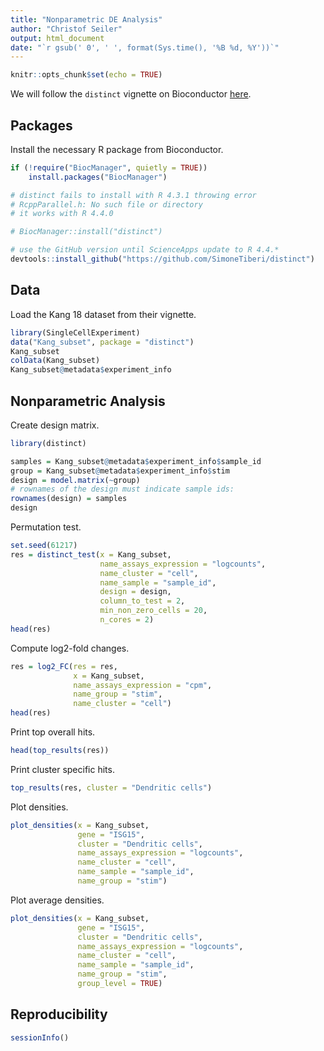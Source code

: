 ```yaml
---
title: "Nonparametric DE Analysis"
author: "Christof Seiler"
output: html_document
date: "`r gsub(' 0', ' ', format(Sys.time(), '%B %d, %Y'))`"
---
```


```r
knitr::opts_chunk$set(echo = TRUE)
```

We will follow the `distinct` vignette on Bioconductor [here](https://bioconductor.org/packages/release/bioc/vignettes/distinct/inst/doc/distinct.html).

## Packages

Install the necessary R package from Bioconductor.

```r
if (!require("BiocManager", quietly = TRUE))
    install.packages("BiocManager")

# distinct fails to install with R 4.3.1 throwing error
# RcppParallel.h: No such file or directory
# it works with R 4.4.0

# BiocManager::install("distinct")

# use the GitHub version until ScienceApps update to R 4.4.*
devtools::install_github("https://github.com/SimoneTiberi/distinct")
```

## Data

Load the Kang 18 dataset from their vignette.

```r
library(SingleCellExperiment)
data("Kang_subset", package = "distinct")
Kang_subset
colData(Kang_subset)
Kang_subset@metadata$experiment_info
```

## Nonparametric Analysis

Create design matrix.

```r
library(distinct)

samples = Kang_subset@metadata$experiment_info$sample_id
group = Kang_subset@metadata$experiment_info$stim
design = model.matrix(~group)
# rownames of the design must indicate sample ids:
rownames(design) = samples
design
```

Permutation test.

```r
set.seed(61217)
res = distinct_test(x = Kang_subset, 
                    name_assays_expression = "logcounts",
                    name_cluster = "cell",
                    name_sample = "sample_id",
                    design = design,
                    column_to_test = 2,
                    min_non_zero_cells = 20,
                    n_cores = 2)
head(res)
```

Compute log2-fold changes.

```r
res = log2_FC(res = res,
              x = Kang_subset, 
              name_assays_expression = "cpm",
              name_group = "stim",
              name_cluster = "cell")
head(res)
```

Print top overall hits.

```r
head(top_results(res))
```

Print cluster specific hits.

```r
top_results(res, cluster = "Dendritic cells")
```

Plot densities.

```r
plot_densities(x = Kang_subset,
               gene = "ISG15",
               cluster = "Dendritic cells",
               name_assays_expression = "logcounts",
               name_cluster = "cell",
               name_sample = "sample_id",
               name_group = "stim")
```

Plot average densities.

```r
plot_densities(x = Kang_subset,
               gene = "ISG15",
               cluster = "Dendritic cells",
               name_assays_expression = "logcounts",
               name_cluster = "cell",
               name_sample = "sample_id",
               name_group = "stim",
               group_level = TRUE)
```

## Reproducibility

```r
sessionInfo()
```
